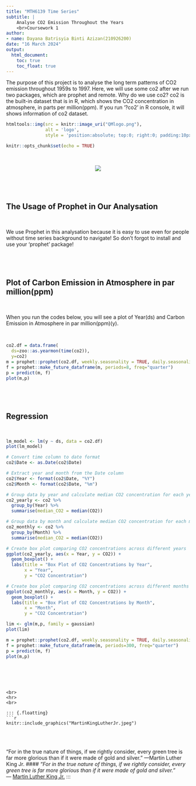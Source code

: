 ```yaml
---
title: "MTH6139 Time Series"
subtitle: |
    Analyse CO2 Emission Throughout the Years
    <br>Coursework 1
author:
- name: Dayana Batrisyia Binti Azizan(210926200)
date: "16 March 2024"
output:
  html_document:
    toc: true
    toc_float: true
---
```

The purpose of this project is to analyse the long term patterns of CO2 emission throughout 1959s to 1997.
Here, we will use some co2 after we run two packages, which are prophet and remote. 
Why do we use co2? co2 is the built-in dataset that is in R, which shows the CO2 concentration in atmosphere, in parts per million(ppm). If you run '?co2' in R console, it will shows information of co2 dataset. 


```r
htmltools::img(src = knitr::image_uri("QMlogo.png"), 
               alt = 'logo', 
               style = 'position:absolute; top:0; right:0; padding:10px; width:30%;')
```

```r
knitr::opts_chunk$set(echo = TRUE)
```

<br>

<center>
![](ProphetLogo.png)
</center>
<br>
---
The Usage of Prophet in Our Analysation
---
<br>

We use Prophet in this analysation because it is easy to use even for people without time series background to navigate! So don't forgot to install and use your 'prophet' package! 


<br>
---
Plot of Carbon Emission in Atmosphere in par million(ppm)
---
<br>

When you run the codes below, you will see a plot of Year(ds) and Carbon Emission in Atmosphere in par million(ppm)(y).

<br>
```r
co2.df = data.frame(
  ds=zoo::as.yearmon(time(co2)), 
  y=co2)
m = prophet::prophet(co2.df, weekly.seasonality = TRUE, daily.seasonality = TRUE)
f = prophet::make_future_dataframe(m, periods=8, freq="quarter")
p = predict(m, f)
plot(m,p)
```


<br>
---
Regression 
---
<br>

```r
lm_model <- lm(y ~ ds, data = co2.df)
plot(lm_model)

```

```r
# Convert time column to date format
co2$Date <- as.Date(co2$Date)

# Extract year and month from the Date column
co2$Year <- format(co2$Date, "%Y")
co2$Month <- format(co2$Date, "%m")

# Group data by year and calculate median CO2 concentration for each year
co2_yearly <- co2 %>% 
  group_by(Year) %>% 
  summarise(median_CO2 = median(CO2))

# Group data by month and calculate median CO2 concentration for each month
co2_monthly <- co2 %>% 
  group_by(Month) %>% 
  summarise(median_CO2 = median(CO2))

# Create box plot comparing CO2 concentrations across different years
ggplot(co2_yearly, aes(x = Year, y = CO2)) +
  geom_boxplot() +
  labs(title = "Box Plot of CO2 Concentrations by Year",
       x = "Year",
       y = "CO2 Concentration")

# Create box plot comparing CO2 concentrations across different months
ggplot(co2_monthly, aes(x = Month, y = CO2)) +
  geom_boxplot() +
  labs(title = "Box Plot of CO2 Concentrations by Month",
       x = "Month",
       y = "CO2 Concentration")

```

```r
lim <- glm(m,p, family = gaussian)
plot(lim)
```

```r
m = prophet::prophet(co2.df, weekly.seasonality = TRUE, daily.seasonality = TRUE)
f = prophet::make_future_dataframe(m, periods=300, freq="quarter")
p = predict(m, f)
plot(m,p)
```
```





<br>
<hr>
<br>

::: {.floatting}
```r
knitr::include_graphics("MartinKingLutherJr.jpeg")
```
<br>
<br>

“For in the true nature of things, if we rightly consider, every green tree is far more glorious than if it were made of gold and silver.” —Martin Luther King Jr.
####  *"For in the true nature of things, if we rightly consider, every green tree is far more glorious than if it were made of gold and silver."*
<br>
― [Martin Luther King Jr.](https://en.wikipedia.org/wiki/Martin_Luther_King_Jr.)
:::
